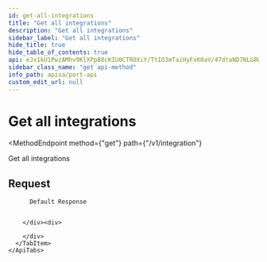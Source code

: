 ```yaml
---
id: get-all-integrations
title: "Get all integrations"
description: "Get all integrations"
sidebar_label: "Get all integrations"
hide_title: true
hide_table_of_contents: true
api: eJx1kU1PwzAMhv9KlXPpB8cKIU0CTROXiY/TtIO3mTaiHyFxK0aV/47dtaND7NLG8WP79ZteEeROZRu1qglzC6Sb2qltqBzuW6vpyLle7RAsWsEswiHTF6xn2qIzHCC36tVtksjvgG5vtRFKZeoB36EtKXgeSeV9+AdZIgVQlsFF+1BVSEVz4HyOxKEBKjiIuzSegUoU2w6tGwS3tmSmIDIui2MwOnKU3yRpxD1MYynSjfKzLV/2BVYn9dOuvaKjQe7C1U945AE1VBIvWtZj9fc0V4v2gn3hKllK1+/NUK6pFH7N84LFesWo6DvtmkaJYtY0jiqoBR+7XzHhwqmzNMIvik0JLIGbDUv3o0Eb1aWDuF+LeN+C50mu73fg8M2W3sv1Z4tWXpqPHVgNOxG+2fqZ+cvHV24HrfSeW/MxWDMexPopVct9B2X7n2cDPHx9eKXkji0L2Pj7M37KXC0Yn2CixZOt9/4Hnkr4gA==
sidebar_class_name: "get api-method"
info_path: apisa/port-api
custom_edit_url: null
---
```



<h1
  className={"openapi__heading"}
>
  Get all integrations
</h1>

<MethodEndpoint
  method={"get"}
  path={"/v1/integration"}
>
  
</MethodEndpoint>



Get all integrations

## Request

<div>
  <div>
    <ApiTabs
      label={undefined}
      id={undefined}
    >
      <TabItem
        label={"200"}
        value={"200"}
      >
        <div>
          
          
          Default Response
          
          
        </div><div>
          
        </div>
      </TabItem>
    </ApiTabs>
  </div>
</div>
      